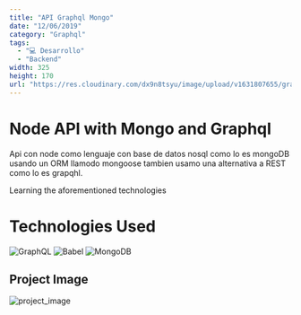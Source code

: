 ```yaml
---
title: "API Graphql Mongo"
date: "12/06/2019"
category: "Graphql"
tags:
  - "💻 Desarrollo"
  - "Backend"
width: 325
height: 170
url: "https://res.cloudinary.com/dx9n8tsyu/image/upload/v1631807655/graphql-node/img_ppr6fc.png"
---
```


# Node API with Mongo and Graphql

Api con node como lenguaje con base de datos nosql como lo es mongoDB usando un ORM llamodo mongoose tambien usamo una alternativa a REST como lo es grapqhl.

Learning the aforementioned technologies

# Technologies Used

![GraphQL](https://img.shields.io/badge/-GraphQL-E10098?style=for-the-badge&logo=graphql&logoColor=white)
![Babel](https://img.shields.io/badge/Babel-F9DC3e?style=for-the-badge&logo=babel&logoColor=black)
![MongoDB](https://img.shields.io/badge/MongoDB-%234ea94b.svg?style=for-the-badge&logo=mongodb&logoColor=white)

## Project Image

![project_image](https://res.cloudinary.com/dx9n8tsyu/image/upload/v1631807655/graphql-node/img_ppr6fc.png)
